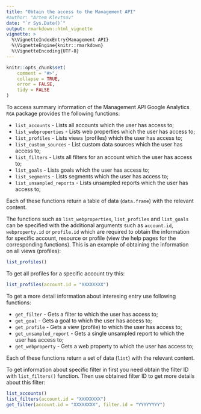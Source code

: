 ```yaml
---
title: "Obtain the access to the Management API"
#author: "Artem Klevtsov"
date: "`r Sys.Date()`"
output: rmarkdown::html_vignette
vignette: >
  %\VignetteIndexEntry{Management API}
  %\VignetteEngine{knitr::rmarkdown}
  %\VignetteEncoding{UTF-8}
---
```


```r
knitr::opts_chunk$set(
    comment = "#>",
    collapse = TRUE,
    error = FALSE,
    tidy = FALSE
)
```

To access summary information of the Management API Google Analytics `RGA` package provides the following functions:

- `list_accounts` - Lists all accounts which the user has access to;
- `list_webproperties` - Lists web properties which the user has access to;
- `list_profiles` - Lists views (profiles) which the user has access to;
- `list_custom_sources` - List custom data sources which the user has access to;
- `list_filters` - Lists all filters for an account which the user has access to;
- `list_goals` - Lists goals which the user has access to;
- `list_segments` - Lists segments which the user has access to;
- `list_unsampled_reports` - Lists unsampled reports which the user has access to;

Each of these functions return a table of data (`data.frame`) with the relevant content.

The functions such as `list_webproperties`, `list_profiles` and `list_goals` can be specified with the additional arguments such as `account.id`, `webproperty.id` or `profile.id`  which are required to obtain the information for specific account, resource or profile (view the help pages for the corresponding functions). This is an example of obtaining the information on all views (profiles):

```r
list_profiles()
```

To get all profiles for a specific account try this:

```r
list_profiles(account.id = "XXXXXXXX")
```

To get a more detail information about interesing entry use following functions:

- `get_filter` - Gets a filter to which the user has access to;
- `get_goal` - Gets a goal to which the user has access to;
- `get_profile` - Gets a view (profile) to which the user has access to;
- `get_unsampled_report` - Gets a single unsampled report to which the user has access to;
- `get_webproperty` - Gets a web property to which the user has access to;

Each of these functions return a set of data (`list`) with the relevant content.

To get information about specific filter in first you need obtain the filter ID with `list_filters()` function. Then use obtained filter ID to get more details about this filter:

```r
list_accounts()
list_filters(account.id = "XXXXXXXX")
get_filter(account.id = "XXXXXXXX", filter.id = "YYYYYYYY")
```

